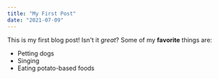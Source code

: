 ```yaml
---
title: "My First Post"
date: "2021-07-09"
---
```


This is my first blog post! Isn't it *great*?
Some of my **favorite** things are:
* Petting dogs
* Singing
* Eating potato-based foods